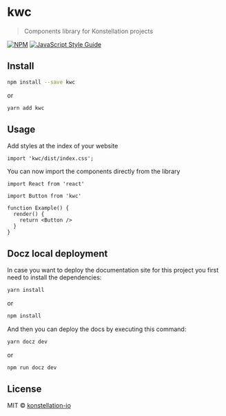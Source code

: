 
# kwc

> Components library for Konstellation projects

[![NPM](https://img.shields.io/npm/v/kwc.svg)](https://www.npmjs.com/package/kwc) [![JavaScript Style Guide](https://img.shields.io/badge/code_style-standard-brightgreen.svg)](https://standardjs.com)

## Install

```bash
npm install --save kwc
```

or

```bash
yarn add kwc
```

## Usage

Add styles at the index of your website

```tsx
import 'kwc/dist/index.css';
```

You can now import the components directly from the library

```tsx
import React from 'react'

import Button from 'kwc'

function Example() {
  render() {
    return <Button />
  }
}
```

## Docz local deployment

In case you want to deploy the documentation site for this project you first need to install the dependencies:

```bash
yarn install
```

or

```bash
npm install
```

And then you can deploy the docs by executing this command:

```bash
yarn docz dev
```

or

```bash
npm run docz dev
```

## License

MIT © [konstellation-io](https://github.com/konstellation-io)
